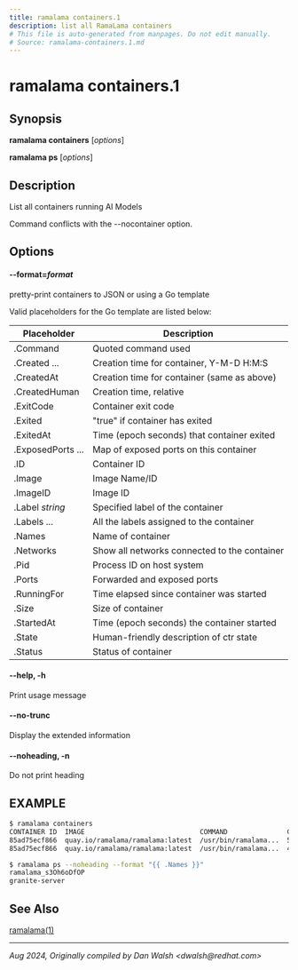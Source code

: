 ```yaml
---
title: ramalama containers.1
description: list all RamaLama containers
# This file is auto-generated from manpages. Do not edit manually.
# Source: ramalama-containers.1.md
---
```


# ramalama containers.1

## Synopsis
**ramalama containers** [*options*]

**ramalama ps** [*options*]

## Description
List all containers running AI Models

Command conflicts with the --nocontainer option.

## Options

#### **--format**=*format*
pretty-print containers to JSON or using a Go template

Valid placeholders for the Go template are listed below:

| **Placeholder**    | **Description**                              |
|--------------------|----------------------------------------------|
| .Command           | Quoted command used                          |
| .Created ...       | Creation time for container, Y-M-D H:M:S     |
| .CreatedAt         | Creation time for container (same as above)  |
| .CreatedHuman      | Creation time, relative                      |
| .ExitCode          | Container exit code                          |
| .Exited            | "true" if container has exited               |
| .ExitedAt          | Time (epoch seconds) that container exited   |
| .ExposedPorts ...  | Map of exposed ports on this container       |
| .ID                | Container ID                                 |
| .Image             | Image Name/ID                                |
| .ImageID           | Image ID                                     |
| .Label *string*    | Specified label of the container             |
| .Labels ...        | All the labels assigned to the container     |
| .Names             | Name of container                            |
| .Networks          | Show all networks connected to the container |
| .Pid               | Process ID on host system                    |
| .Ports             | Forwarded and exposed ports                  |
| .RunningFor        | Time elapsed since container was started     |
| .Size              | Size of container                            |
| .StartedAt         | Time (epoch seconds) the container started   |
| .State             | Human-friendly description of ctr state      |
| .Status            | Status of container                          |

#### **--help**, **-h**
Print usage message

#### **--no-trunc**
Display the extended information

#### **--noheading**, **-n**
Do not print heading

## EXAMPLE

```bash
$ ramalama containers
CONTAINER ID  IMAGE                             COMMAND               CREATED        STATUS                    PORTS                   NAMES
85ad75ecf866  quay.io/ramalama/ramalama:latest  /usr/bin/ramalama...  5 hours ago    Up 5 hours                0.0.0.0:8080->8080/tcp  ramalama_s3Oh6oDfOP
85ad75ecf866  quay.io/ramalama/ramalama:latest  /usr/bin/ramalama...  4 minutes ago  Exited (0) 4 minutes ago                          granite-server
```

```bash
$ ramalama ps --noheading --format "{{ .Names }}"
ramalama_s3Oh6oDfOP
granite-server
```

## See Also
[ramalama(1)](../../commands/ramalama/ramalama)

---

*Aug 2024, Originally compiled by Dan Walsh &lt;dwalsh&#64;redhat.com&gt;*